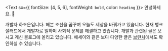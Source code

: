 <Text sx={{ fontSize: [4, 5, 6], fontWeight: `bold`, color: `heading` }}>
  안녕하세요. 👋
</Text>

개발자 하조은입니다. 헤븐 조선을 꿈꾸며 오늘도 세상을 바꿔가고 있습니다. 현재 뱅크샐러드에서 개발자로 일하며 사회적 문제를 해결하고 있습니다. 개발과 관련된 글은 보시고 계신 블로그에 올리고 있습니다. 에세이와 같은 보다 다양한 글은 [브런치](https://brunch.co.kr/@hajoeun)에서도 확인하실 수 있습니다.
